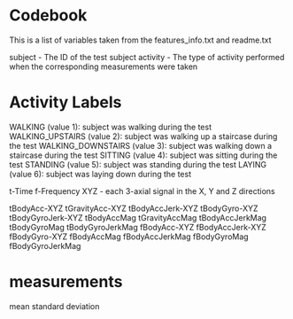 # Codebook

This is a list of variables taken from the features_info.txt and readme.txt

subject - The ID of the test subject
activity - The type of activity performed when the corresponding measurements were taken

# Activity Labels

WALKING (value 1): subject was walking during the test
WALKING_UPSTAIRS (value 2): subject was walking up a staircase during the test
WALKING_DOWNSTAIRS (value 3): subject was walking down a staircase during the test
SITTING (value 4): subject was sitting during the test
STANDING (value 5): subject was standing during the test
LAYING (value 6): subject was laying down during the test

t-Time
f-Frequency
XYZ - each 3-axial signal in the X, Y and Z directions

tBodyAcc-XYZ
tGravityAcc-XYZ
tBodyAccJerk-XYZ
tBodyGyro-XYZ
tBodyGyroJerk-XYZ
tBodyAccMag
tGravityAccMag
tBodyAccJerkMag
tBodyGyroMag
tBodyGyroJerkMag
fBodyAcc-XYZ
fBodyAccJerk-XYZ
fBodyGyro-XYZ
fBodyAccMag
fBodyAccJerkMag
fBodyGyroMag
fBodyGyroJerkMag

# measurements
mean
standard deviation
